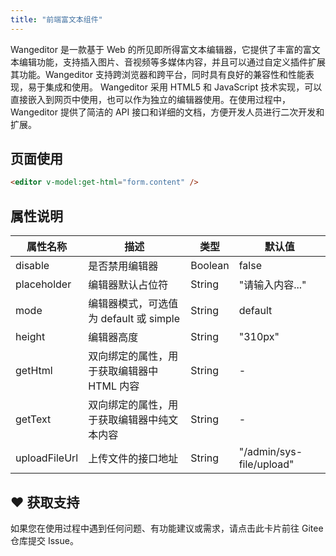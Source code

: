 ```yaml
---
title: "前端富文本组件"
---
```


<Note>
Wangeditor 是一款基于 Web 的所见即所得富文本编辑器，它提供了丰富的富文本编辑功能，支持插入图片、音视频等多媒体内容，并且可以通过自定义插件扩展其功能。Wangeditor 支持跨浏览器和跨平台，同时具有良好的兼容性和性能表现，易于集成和使用。
</Note>

<Note>
Wangeditor 采用 HTML5 和 JavaScript 技术实现，可以直接嵌入到网页中使用，也可以作为独立的编辑器使用。在使用过程中，Wangeditor 提供了简洁的 API 接口和详细的文档，方便开发人员进行二次开发和扩展。
</Note>

## 页面使用

```html
<editor v-model:get-html="form.content" />
```

## 属性说明

| 属性名称 | 描述 | 类型 | 默认值 |
| --- | --- | --- | --- |
| disable | 是否禁用编辑器 | Boolean | false |
| placeholder | 编辑器默认占位符 | String | "请输入内容..." |
| mode | 编辑器模式，可选值为 default 或 simple | String | default |
| height | 编辑器高度 | String | "310px" |
| getHtml | 双向绑定的属性，用于获取编辑器中 HTML 内容 | String | - |
| getText | 双向绑定的属性，用于获取编辑器中纯文本内容 | String | - |
| uploadFileUrl | 上传文件的接口地址 | String | "/admin/sys-file/upload" |

## ♥️ 获取支持
<Card title="遇到问题？" horizontal icon="link" href="https://gitee.com/log4j/pig/issues">
  如果您在使用过程中遇到任何问题、有功能建议或需求，请点击此卡片前往 Gitee 仓库提交 Issue。
</Card>

